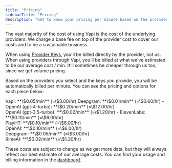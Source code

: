 ```yaml
---
title: "Pricing"
sidebarTitle: "Pricing"
description: "Get to know your pricing per minute based on the providers you choose."
---
```


The vast majority of the cost of using Vapi is the cost of the underlying providers. We charge a base fee on top of the provider cost to cover our costs and to be a sustainable business.

When using [Provider Keys](/provider_keys), you'll be billed directly by the provider, not us. When using providers through Vapi, you'll be billed at what we've estimated to be our average cost / min. It'll sometimes be cheaper through us too, since we get volume pricing.

Based on the providers you select and the keys you provide, you will be automatically billed per minute. You can see the pricing and options for each piece below:

<Card title="Base Cost">
  Vapi: **\$0.05/min** (=\$3.00/hr)
</Card>
<Card title="Transcription Provider">
  Deepgram: **\$0.01/min** (=\$0.60/hr)
</Card>
<Card title="Model Provider">
  - OpenAI (gpt-4-turbo): **\$0.20/min** (=\$12.00/hr) <br /> OpenAI (gpt-3.5-turbo):
  **\$0.02/min** (=\$1.20/hr)
</Card>
<Card title="Voice Provider">
  - ElevenLabs: **\$0.10/min** (=\$6.00/hr) <br /> PlayHT: **\$0.10/min** (=\$6.00/hr)
  <br /> OpenAI: **\$0.10/min** (=\$6.00/hr) <br /> Deepgram: **\$0.05/min** (=\$3.00/hr) <br /> RimeAI: **\$0.02/min** (=\$1.20/hr)
</Card>

These costs are subject to change as we get more data, but they will always reflect our best estimate of our average costs. You can find your usage and billing information in the [dashboard](https://dashboard.vapi.ai).
